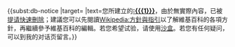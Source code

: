 {{<includeonly>subst:</includeonly>db-notice
|target={{{1}}}
|text=您所建立的'''[[:{{{1}}}]]'''，由於無實際內容，已被[[Wikipedia:快速刪除的標準#A1|提请快速刪除]]；建議您可以先閱讀[[Wikipedia:方針與指引]]以了解維基百科的各項方針，再繼續參予維基百科的編輯。若您希望试验，请使用[[Wikipedia:Sandbox|沙盒]]。若您有任何疑问，可以到我的对话页留言。}}<!-- Template:Db-nocontext-notice --> <noinclude>


{{Documentation}}
<!-- Add categories and interwikis to the /doc subpage, not here! -->
</noinclude>